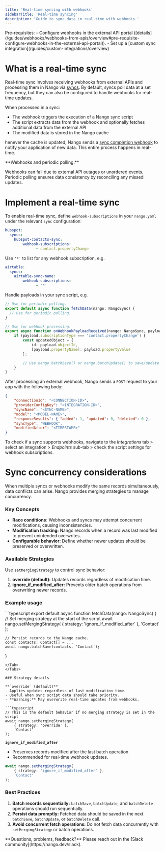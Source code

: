 ```yaml
---
title: 'Real-time syncing with webhooks'
sidebarTitle: 'Real-time syncing'
description: 'Guide to sync data in real-time with webhooks.'
---
```


<Info>
    Pre-requisites: 
    - Configure webhooks in the external API portal ([details](/guides/webhooks/webhooks-from-apis/overview#pre-requisite-configure-webhooks-in-the-external-api-portal)).
    - Set up a [custom sync integration](/guides/custom-integrations/overview)
</Info>

# What is a real-time sync

Real-time sync involves receiving webhooks from external APIs and processing them in Nango via [syncs](/guides/syncs/overview). By default, syncs poll data at a set frequency, but they can also be configured to handle webhooks for real-time updates.

When processed in a sync:
- The webhook triggers the execution of a Nango sync script
- The script extracts data from the webhook and optionally fetches additional data from the external API
- The modified data is stored in the Nango cache

henever the cache is updated, Nango sends a [sync completion webhook](/guides/webhooks/webhooks-from-nango#sync-webhooks) to notify your application of new data. This entire process happens in real-time.

<Tip>
**Webhooks and periodic polling:**

Webhooks can fail due to external API outages or unordered events. Periodic polling ensures data consistency by reconciling any missed updates.
</Tip>

# Implement a real-time sync

To enable real-time sync, define `webhook-subscriptions` in your `nango.yaml` under the relevant `sync` configuration:

```yaml
hubspot:
  syncs:
    hubspot-contacts-sync:
	    webhook-subscriptions:
			  - contact.propertyChange
```

Use `'*'` to list for any webhook subscription, e.g. 
```yaml
airtable:
  syncs:
    airtable-sync-name:
	    webhook-subscriptions:
			  - '*'
```

Handle payloads in your sync script, e.g.
```typescript
// Use for periodic polling.
export default async function fetchData(nango: NangoSync) {
  // Use for periodic polling.
}

// Use for webhook processing.
export async function onWebhookPayloadReceived(nango: NangoSync, payload: any): Promise<void> {
    if (payload.subscriptionType === 'contact.propertyChange') {
        const updatedObject = {
            id: payload.objectId,
            [payload.propertyName]: payload.propertyValue
        };

		// Use nango.batchSave() or nango.batchUpdate() to save/update records.
    }
}
```

After processing an external webhook, Nango sends a `POST` request to your app with the following body:
```json
{
    "connectionId": "<CONNECTION-ID>",
    "providerConfigKey": "<INTEGRATION-ID>",
    "syncName": "<SYNC-NAME>",
    "model": "<MODEL-NAME>",
    "responseResults": { "added": 1, "updated": 0, "deleted": 0 },
    "syncType": "WEBHOOK",
    "modifiedAfter": "<TIMESTAMP>"
}
```

To check if a sync supports webhooks, navigate to the _Integrations_ tab > select an integration > _Endpoints_ sub-tab > check the script settings for webhook subscriptions.

# Sync concurrency considerations

When multiple syncs or webhooks modify the same records simultaneously, data conflicts can arise. Nango provides merging strategies to manage concurrency.

### Key Concepts

- **Race conditions:** Webhooks and syncs may attempt concurrent modifications, causing inconsistencies.
- **Modification tracking:** Nango records when a record was last modified to prevent unintended overwrites.
- **Configurable behavior:** Define whether newer updates should be preserved or overwritten.

### Available Strategies

Use `setMergingStrategy` to control sync behavior:

1. **override (default):** Updates records regardless of modification time.
2. **ignore_if_modified_after:** Prevents older batch operations from overwriting newer records.

### Example usage

<Tabs>
<Tab title="TypeScript">
```typescript
export default async function fetchData(nango: NangoSync) {
    // Set merging strategy at the start of the script
    await nango.setMergingStrategy(
        { strategy: 'ignore_if_modified_after' },
        'Contact'
    );

    // Persist records to the Nango cache.
    const contacts: Contact[] = ...
    await nango.batchSave(contacts, 'Contact');
}
```
</Tab>
</Tabs>

### Strategy details

**`override` (default)**
- Applies updates regardless of last modification time.
- Useful when sync script data should take priority.
- **Warning:** May overwrite real-time updates from webhooks.

```typescript
// This is the default behavior if no merging strategy is set in the script
await nango.setMergingStrategy(
    { strategy: 'override' },
    'Contact'
);
```

**`ignore_if_modified_after`**
- Preserves records modified after the last batch operation.
- Recommended for real-time webhook updates.

```typescript
await nango.setMergingStrategy(
    { strategy: 'ignore_if_modified_after' },
    'Contact'
);
```

### Best Practices

1. **Batch records sequentially:** `batchSave`, `batchUpdate`, and `batchDelete` operations should run sequentially.
2. **Persist data promptly:** Fetched data should be saved in the next `batchSave`, `batchUpdate`, or `batchDelete` call.
3. **Avoid concurrent fetch operations:** Do not fetch data concurrently with `setMergingStrategy` or batch operations.

<Tip>
**Questions, problems, feedback?** Please reach out in the [Slack community](https://nango.dev/slack).
</Tip>